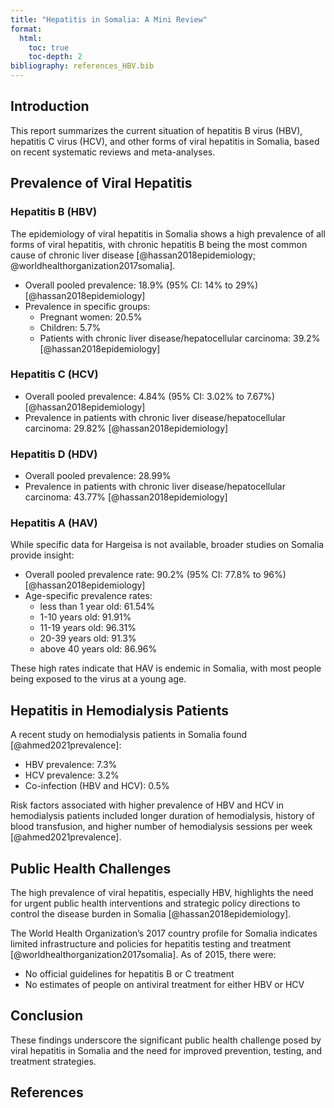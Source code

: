 ```yaml
---
title: "Hepatitis in Somalia: A Mini Review"
format:
  html:
    toc: true
    toc-depth: 2
bibliography: references_HBV.bib
---
```


## Introduction

This report summarizes the current situation of hepatitis B virus (HBV), hepatitis C virus (HCV), and other forms of viral hepatitis in Somalia, based on recent systematic reviews and meta-analyses.

## Prevalence of Viral Hepatitis

### Hepatitis B (HBV)

The epidemiology of viral hepatitis in Somalia shows a high prevalence of all forms of viral hepatitis, with chronic hepatitis B being the most common cause of chronic liver disease [@hassan2018epidemiology; @worldhealthorganization2017somalia].

- Overall pooled prevalence: 18.9% (95% CI: 14% to 29%) [@hassan2018epidemiology]
- Prevalence in specific groups:
  - Pregnant women: 20.5%
  - Children: 5.7%
  - Patients with chronic liver disease/hepatocellular carcinoma: 39.2% [@hassan2018epidemiology]

### Hepatitis C (HCV)

- Overall pooled prevalence: 4.84% (95% CI: 3.02% to 7.67%) [@hassan2018epidemiology]
- Prevalence in patients with chronic liver disease/hepatocellular carcinoma: 29.82% [@hassan2018epidemiology]

### Hepatitis D (HDV)

- Overall pooled prevalence: 28.99%
- Prevalence in patients with chronic liver disease/hepatocellular carcinoma: 43.77% [@hassan2018epidemiology]

### Hepatitis A (HAV)

While specific data for Hargeisa is not available, broader studies on Somalia provide insight:

- Overall pooled prevalence rate: 90.2% (95% CI: 77.8% to 96%) [@hassan2018epidemiology]
- Age-specific prevalence rates:
  - less than 1 year old: 61.54%
  - 1-10 years old: 91.91%
  - 11-19 years old: 96.31%
  - 20-39 years old: 91.3%
  - above 40 years old: 86.96%

These high rates indicate that HAV is endemic in Somalia, with most people being exposed to the virus at a young age.

## Hepatitis in Hemodialysis Patients

A recent study on hemodialysis patients in Somalia found [@ahmed2021prevalence]:

- HBV prevalence: 7.3%
- HCV prevalence: 3.2%
- Co-infection (HBV and HCV): 0.5%

Risk factors associated with higher prevalence of HBV and HCV in hemodialysis patients included longer duration of hemodialysis, history of blood transfusion, and higher number of hemodialysis sessions per week [@ahmed2021prevalence].

## Public Health Challenges

The high prevalence of viral hepatitis, especially HBV, highlights the need for urgent public health interventions and strategic policy directions to control the disease burden in Somalia [@hassan2018epidemiology].

The World Health Organization's 2017 country profile for Somalia indicates limited infrastructure and policies for hepatitis testing and treatment [@worldhealthorganization2017somalia]. As of 2015, there were:

- No official guidelines for hepatitis B or C treatment
- No estimates of people on antiviral treatment for either HBV or HCV

## Conclusion

These findings underscore the significant public health challenge posed by viral hepatitis in Somalia and the need for improved prevention, testing, and treatment strategies.

## References
